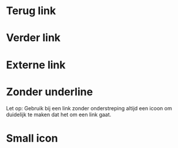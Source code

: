 
<Meta of={LinkExamplesStories} />

# Terug link

<Canvas>
  <Story of={LinkExamplesStories.TerugLink} />
</Canvas>

# Verder link

<Canvas>
  <Story of={LinkExamplesStories.VerderLink} />
</Canvas>

# Externe link

<Canvas>
  <Story of={LinkExamplesStories.ExterneLink} />
</Canvas>

# Zonder underline

Let op: Gebruik bij een link zonder onderstreping altijd een icoon om duidelijk te maken dat het om een link gaat.

<Canvas>
  <Story of={LinkExamplesStories.ZonderUnderline} />
</Canvas>

# Small icon

<Canvas>
  <Story of={LinkExamplesStories.SmallIcon} />
</Canvas>

